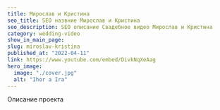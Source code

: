 ---
title: Мирослав и Кристина
seo_title: SEO назвние Мирослав и Кристина
seo_description: SEO описание Свадебное видео Мирослав и Кристина
category: wedding-video
show_in_main_page:
slug: miroslav-kristina
published_at: "2022-04-11"
link: https://www.youtube.com/embed/DivkNqXeAag
hero_image:
  image: "./cover.jpg"
  alt: "Ihor a Ira"
---
Описание проекта
